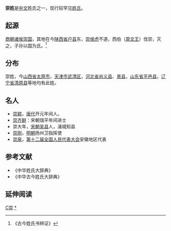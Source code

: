 '''崇姓'''是[[中文|中文]]姓氏之一，现行较罕见[[姓氏|姓氏]]。

== 起源 ==
[[商朝|商朝]][[诸侯|诸侯]][[崇国|崇国]]，其地在今[[陕西省|陕西省]][[户县|户县]]东，[[崇侯虎|崇侯虎]]不道，西伯（[[周文王|周文王]]）伐崇，灭之，子孙以国为氏。<ref>《古今姓氏书辨证》</ref>

== 分布 ==
崇姓，今[[山西省|山西省]][[太原市|太原市]]，[[天津市|天津市]][[武清区|武清区]]，[[河北省|河北省]][[尚义县|尚义县]]、[[景县|景县]]，[[山东省|山东省]][[平邑县|平邑县]]，[[辽宁省|辽宁省]][[清原县|清原县]]等地均有此姓。

== 名人 ==
* [[崇颖|崇颖]]，[[唐朝|唐代]]开元年间人。
* [[崇齐鲜|崇齐鲜]]：宋朝瑞平年间进士
* 崇大年，[[宋朝|宋朝]][[吴县|吴县]]人，浦城知县
* [[崇刚|崇刚]]，[[明朝|明朝]]扬州卫指挥使
* [[崇泉|崇泉]]，[[第十二届全国人民代表大会|第十二届全国人民代表大会]]安徽地区代表

== 参考文献 ==
{{reflist}}
*《中华姓氏大辞典》
*《中华古今姓氏大辞典》

== 延伸阅读 ==
{{Wikisource further reading}}

[[Category:罕見或停用漢姓|C崇]]
[[Category:崇姓|*]]